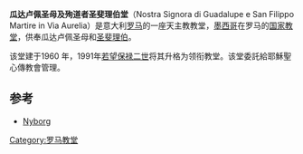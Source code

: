 '''瓜达卢佩圣母及殉道者圣斐理伯堂'''（Nostra Signora di Guadalupe e San Filippo Martire in Via Aurelia）是意大利[[罗马|罗马]]的一座天主教教堂，[[墨西哥|墨西哥]]在罗马的[[罗马各国教堂|国家教堂]]，供奉瓜达卢佩圣母和[[圣斐理伯|圣斐理伯]]。

该堂建于1960 年，1991年[[若望保禄二世|若望保禄二世]]将其升格为领衔教堂。该堂委託給耶穌聖心傳教會管理。

==参考==
*[http://roma.katolsk.no/signoraguadalupefilippo.htm Nyborg] {{Wayback|url=http://roma.katolsk.no/signoraguadalupefilippo.htm |date=20060513181551 }}
{{罗马地标}}
[[Category:罗马教堂|Category:罗马教堂]]